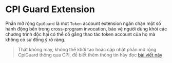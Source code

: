 
# CPI Guard Extension

Phần mở rộng `CpiGuard` là một `Token` account extension ngăn chặn một số hành động bên trong cross-program invocation, bảo vệ người dùng khỏi các chương trình độc hại có thể cố gắng thao tác token account của họ mà không có sự đồng ý rõ ràng.

> Thật không may, không thể khởi tạo hoặc cập nhật phần mở rộng CpiGuard thông qua CPI, để biết thêm thông tin hãy đọc [bài viết này](https://github.com/solana-labs/solana-program-library/blob/6968859e2ee0a1764da572de340cdb58e2b4586f/token/program-2022/src/extension/cpi_guard/processor.rs#L44-L46)

